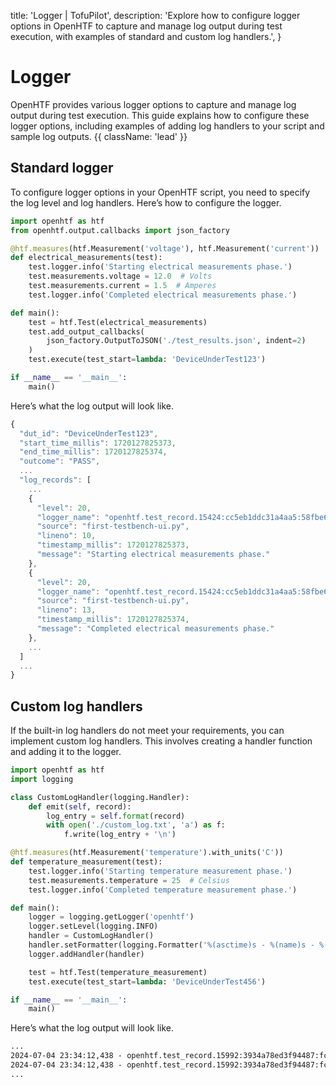   title: 'Logger | TofuPilot',
  description: 'Explore how to configure logger options in OpenHTF to capture and manage log output during test execution, with examples of standard and custom log handlers.',
}

# Logger

OpenHTF provides various logger options to capture and manage log output during test execution. This guide explains how to configure these logger options, including examples of adding log handlers to your script and sample log outputs. {{ className: 'lead' }}

## Standard logger

To configure logger options in your OpenHTF script, you need to specify the log level and log handlers. Here’s how to configure the logger.

```python {{ title: 'main.py' }}
import openhtf as htf
from openhtf.output.callbacks import json_factory

@htf.measures(htf.Measurement('voltage'), htf.Measurement('current'))
def electrical_measurements(test):
    test.logger.info('Starting electrical measurements phase.')
    test.measurements.voltage = 12.0  # Volts
    test.measurements.current = 1.5  # Amperes
    test.logger.info('Completed electrical measurements phase.')

def main():
    test = htf.Test(electrical_measurements)
    test.add_output_callbacks(
        json_factory.OutputToJSON('./test_results.json', indent=2)
    )
    test.execute(test_start=lambda: 'DeviceUnderTest123')

if __name__ == '__main__':
    main()
```

Here’s what the log output will look like.

```javascript {{ title: 'test_results.json' }}
{
  "dut_id": "DeviceUnderTest123",
  "start_time_millis": 1720127825373,
  "end_time_millis": 1720127825374,
  "outcome": "PASS",
  ...
  "log_records": [
    ...
    {
      "level": 20,
      "logger_name": "openhtf.test_record.15424:cc5eb1ddc31a4aa5:58fbe628bee4449c:1720127825373.phase.electrical_measurements",
      "source": "first-testbench-ui.py",
      "lineno": 10,
      "timestamp_millis": 1720127825373,
      "message": "Starting electrical measurements phase."
    },
    {
      "level": 20,
      "logger_name": "openhtf.test_record.15424:cc5eb1ddc31a4aa5:58fbe628bee4449c:1720127825373.phase.electrical_measurements",
      "source": "first-testbench-ui.py",
      "lineno": 13,
      "timestamp_millis": 1720127825374,
      "message": "Completed electrical measurements phase."
    },
    ...
  ]
  ...
}
```

## Custom log handlers

If the built-in log handlers do not meet your requirements, you can implement custom log handlers. This involves creating a handler function and adding it to the logger.

```python {{ title: 'main.py' }}
import openhtf as htf
import logging

class CustomLogHandler(logging.Handler):
    def emit(self, record):
        log_entry = self.format(record)
        with open('./custom_log.txt', 'a') as f:
            f.write(log_entry + '\n')

@htf.measures(htf.Measurement('temperature').with_units('C'))
def temperature_measurement(test):
    test.logger.info('Starting temperature measurement phase.')
    test.measurements.temperature = 25  # Celsius
    test.logger.info('Completed temperature measurement phase.')

def main():
    logger = logging.getLogger('openhtf')
    logger.setLevel(logging.INFO)
    handler = CustomLogHandler()
    handler.setFormatter(logging.Formatter('%(asctime)s - %(name)s - %(levelname)s - %(message)s'))
    logger.addHandler(handler)

    test = htf.Test(temperature_measurement)
    test.execute(test_start=lambda: 'DeviceUnderTest456')

if __name__ == '__main__':
    main()
```

Here’s what the log output will look like.

```txt {{ title: 'custom_log.txt' }}¨
...
2024-07-04 23:34:12,438 - openhtf.test_record.15992:3934a78ed3f94487:fc54e7cb7bac42b4:1720128852437.phase.temperature_measurement - INFO - Starting temperature measurement phase.
2024-07-04 23:34:12,438 - openhtf.test_record.15992:3934a78ed3f94487:fc54e7cb7bac42b4:1720128852437.phase.temperature_measurement - INFO - Completed temperature measurement phase.
...
```
